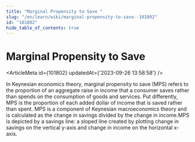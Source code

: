 ```yaml
---
title: "Marginal Propensity to Save "
slug: "/en/learn/wiki/marginal-propensity-to-save--101802"
id: "101802"
hide_table_of_contents: true
---
```



# Marginal Propensity to Save 

<ArticleMeta id={101802} updatedAt={'2023-09-26 13:58:58'} />
<div className='border-solid border-b border-t-0 my-4 border-[var(--ifm-color-gray-300)]' />

In Keynesian economics theory, marginal propensity to save (MPS) refers to the proportion of an aggregate raise in income that a consumer saves rather than spends on the consumption of goods and services. Put differently, MPS is the proportion of each added dollar of income that is saved rather than spent. MPS is a component of Keynesian macroeconomics theory and is calculated as the change in savings divided by the change in income.MPS is depicted by a savings line: a sloped line created by plotting change in savings on the vertical y-axis and change in income on the horizontal x-axis.
